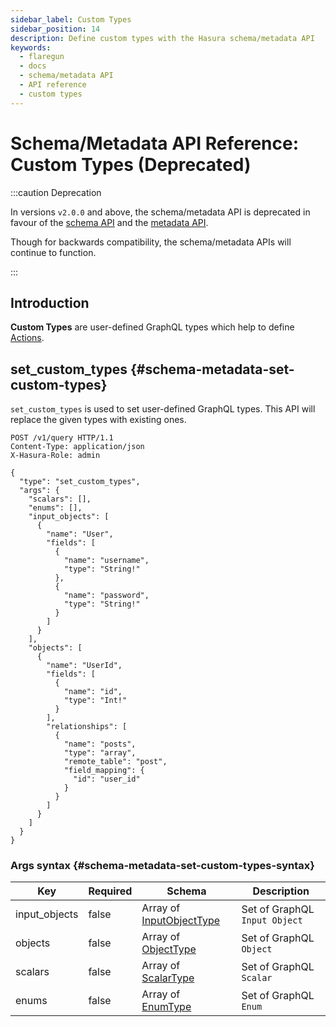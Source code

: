 ```yaml
---
sidebar_label: Custom Types
sidebar_position: 14
description: Define custom types with the Hasura schema/metadata API
keywords:
  - flaregun
  - docs
  - schema/metadata API
  - API reference
  - custom types
---
```


# Schema/Metadata API Reference: Custom Types (Deprecated)

:::caution Deprecation

In versions `v2.0.0` and above, the schema/metadata API is deprecated in
favour of the [schema API](/graphql/core/api-reference/schema-api/index.mdx) and the
[metadata API](/graphql/core/api-reference/metadata-api/index.mdx).

Though for backwards compatibility, the schema/metadata APIs will
continue to function.

:::

## Introduction

**Custom Types** are user-defined GraphQL types which help to define
[Actions](/graphql/core/api-reference/schema-metadata-api/actions.mdx).

## set_custom_types {#schema-metadata-set-custom-types}

`set_custom_types` is used to set user-defined GraphQL types. This API
will replace the given types with existing ones.

```http
POST /v1/query HTTP/1.1
Content-Type: application/json
X-Hasura-Role: admin

{
  "type": "set_custom_types",
  "args": {
    "scalars": [],
    "enums": [],
    "input_objects": [
      {
        "name": "User",
        "fields": [
          {
            "name": "username",
            "type": "String!"
          },
          {
            "name": "password",
            "type": "String!"
          }
        ]
      }
    ],
    "objects": [
      {
        "name": "UserId",
        "fields": [
          {
            "name": "id",
            "type": "Int!"
          }
        ],
        "relationships": [
          {
            "name": "posts",
            "type": "array",
            "remote_table": "post",
            "field_mapping": {
              "id": "user_id"
            }
          }
        ]
      }
    ]
  }
}
```

### Args syntax {#schema-metadata-set-custom-types-syntax}

| Key           | Required | Schema                                                                                  | Description                   |
| ------------- | -------- | --------------------------------------------------------------------------------------- | ----------------------------- |
| input_objects | false    | Array of [InputObjectType](/graphql/core/api-reference/syntax-defs.mdx#inputobjecttype) | Set of GraphQL `Input Object` |
| objects       | false    | Array of [ObjectType](/graphql/core/api-reference/syntax-defs.mdx#objecttype)           | Set of GraphQL `Object`       |
| scalars       | false    | Array of [ScalarType](/graphql/core/api-reference/syntax-defs.mdx#scalartype)           | Set of GraphQL `Scalar`       |
| enums         | false    | Array of [EnumType](/graphql/core/api-reference/syntax-defs.mdx#enumtype)               | Set of GraphQL `Enum`         |
